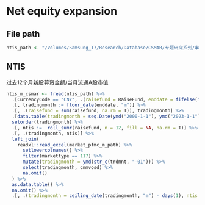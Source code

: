 # Net equity expansion

## File path

```r
ntis_path <- "/Volumes/Samsung_T7/Research/Database/CSMAR/专题研究系列/事件研究/公司事件/IPO事件表/ER_IPO.txt"
```

## NTIS

过去12个月新股募资金额/当月流通A股市值

```r
ntis_m_csmar <- fread(ntis_path) %>% 
  .[CurrencyCode == "CNY", .(raisefund = RaiseFund, enddate = fifelse(is.na(EndDate), ListedDate, StartDate))] %>% 
  .[, tradingmonth := floor_date(enddate, "m")] %>% 
  .[, .(raisefund = sum(raisefund, na.rm = T)), tradingmonth] %>% 
  .[data.table(tradingmonth = seq.Date(ymd("2000-1-1"), ymd("2023-1-1"), by = "month")), on = "tradingmonth"] %>% 
  setorder(tradingmonth) %>% 
  .[, ntis :=  roll_sumr(raisefund, n = 12, fill = NA, na.rm = T)] %>% 
  .[, .(tradingmonth, ntis)] %>% 
  left_join(
    readxl::read_excel(market_pfmc_m_path) %>% 
      setlowercolnames() %>% 
      filter(markettype == 117) %>% 
      mutate(tradingmonth = ymd(str_c(trdmnt, "-01"))) %>% 
      select(tradingmonth, cmmvosd) %>% 
      na.omit()
  ) %>% 
  as.data.table() %>% 
  na.omit() %>% 
  .[, .(tradingmonth = ceiling_date(tradingmonth, "m") - days(1), ntis = ntis / (cmmvosd * 1000))] 
```

